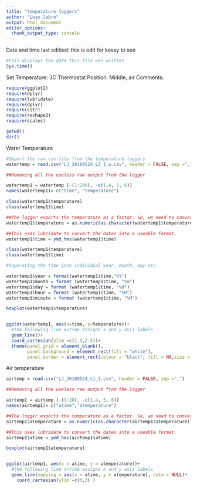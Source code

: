 ```yaml
---
title: "temperature loggers"
author: "Loay Jabre"
output: html_document
editor_options: 
  chunk_output_type: console
---
```


Date and time last editted: 
this is edit for kosay to see
```r
#this displays the date this file was written 
Sys.time()
```

Set Temperature: 3C
Thermostat Position: Middle, air 
Comments: 

```r
require(ggplot2)
require(dplyr)
require(lubridate)
require(dplyr)
require(citr)
require(reshape2)
require(scales)
```

```r
getwd()
dir()
````

Water Temperature 
```r
#Import the raw csv file from the temperature loggers
watertemp = read.csv("LJ_20180524_L2_1_w.csv", header = FALSE, sep =",")
```

```r
##Removing all the useless raw output from the logger

watertemp1 = watertemp [-(1:200), -c(1,4, 5, 6)]
names(watertemp1)= c("time", "temperature")

class(watertemp1$temperature)
class(watertemp1$time)

##The logger exports the temperature as a factor. So, we need to convert it to a number. is a little more than just a as.numeric because the code was showing the wrong value at first. 
watertemp1$temperature = as.numeric(as.character(watertemp1$temperature))

##This uses lubridate to convert the dates into a useable format. 
watertemp1$time = ymd_hms(watertemp1$time)

class(watertemp1$temperature)
class(watertemp1$time)
```

```r
#Seperating the time into individual year, month, day etc. 

watertemp1$year = format(watertemp1$time,"%Y")
watertemp1$month = format (watertemp1$time, "%m")
watertemp1$day = format (watertemp1$time, "%d")
watertemp1$hour = format (watertemp1$time, "%H")
watertemp1$minute = format (watertemp1$time, "%M")

```

```r
boxplot(watertemp1$temperature)


ggplot(watertemp1, aes(x=time, y=temperature))+
  #the following line x=time assigns x and y axis labels
  geom_line()+
  coord_cartesian(ylim =c(1.5,2.5))+
  theme(panel.grid = element_blank(),
        panel.background = element_rect(fill = "white"),
        panel.border = element_rect(colour = "black", fill = NA,size = 0.2))


```



Air temperature 


```r
airtemp = read.csv("LJ_20180524_L1_1.csv", header = FALSE, sep =",")
```

```r
##Removing all the useless raw output from the logger

airtemp1 = airtemp [-(1:20), -c(1,4, 5, 6)]
names(airtemp1)= c("atime","atemperature")

##The logger exports the temperature as a factor. So, we need to convert it to a number. is a little more than just a as.numeric because the code was showing the wrong value at first. 
airtemp1$atemperature = as.numeric(as.character(airtemp1$atemperature))

##This uses lubridate to convert the dates into a useable format. 
airtemp1$atime = ymd_hms(airtemp1$atime)

```

```r
boxplot(airtemp1$atemperature)


ggplot(airtemp1, aes(x = atime, y = atemperature))+
  #the following line x=time assigns x and y axis labels
  geom_line(mapping = aes(x = atime, y = atemperature), data = NULL)+
    coord_cartesian(ylim =c(0,3) )

```
